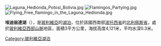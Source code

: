 [[Image:Laguna_Hedionda_Potosí_Bolivia.jpg|right]]
[[Image:Flamingos_Partying.jpg|right]]
[[Image:Flying_Free_flamingo_in_the_Laguna_Hedionda.jpg|thumb]]
{{coord|21.5667|S|68.05|W|source:kolossus-ruwiki|display=title}}

'''埃迪翁達湖'''（{{lang-es|Laguna Hedionda}}），是[[玻利維亞|玻利維亞]]的[[湖泊|湖泊]]，位於該國西南部[[波托西省|波托西省]]的[[北利佩斯省|北利佩斯省]]，處於[[玻利維亞西部山脈|玻利維亞西部山脈]]地區，面積3平方公里，海拔高度4,121米，平均水深0.3米。

{{Bolivia-geo-stub}}
[[Category:玻利維亞湖泊|Category:玻利維亞湖泊]]
